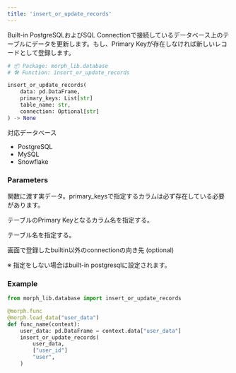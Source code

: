 ```yaml
---
title: 'insert_or_update_records'
---
```


Built-in PostgreSQLおよびSQL Connectionで接続しているデータベース上のテーブルにデータを更新します。もし、Primary Keyが存在しなければ新しいレコードとして登録します。

```python morph_lib.database
# 📦 Package: morph_lib.database
# 🛠️ Function: insert_or_update_records

insert_or_update_records(
	data: pd.DataFrame,
	primary_keys: List[str]
	table_name: str,
	connection: Optional[str]
) -> None
```

対応データベース

- PostgreSQL
- MySQL
- Snowflake

### Parameters

<ParamField body="data" type="pd.DataFrame" required>

関数に渡す実データ。primary_keysで指定するカラムは必ず存在している必要があります。
</ParamField>

<ParamField body="primary_keys" type="List[str]" required>

テーブルのPrimary Keyとなるカラム名を指定する。
</ParamField>

<ParamField body="table_name" type="str" required>

テーブル名を指定する。
</ParamField>

<ParamField body="connection" type="str">
画面で登録したbuiltin以外のconnectionの向き先 (optional)

※ 指定をしない場合はbuilt-in postgresqlに設定されます。
</ParamField>

### Example

```python
from morph_lib.database import insert_or_update_records

@morph.func
@morph.load_data("user_data")
def func_name(context):
	user_data: pd.DataFrame = context.data["user_data"]
	insert_or_update_records(
		user_data,
		["user_id"]
		"user",
	)
```